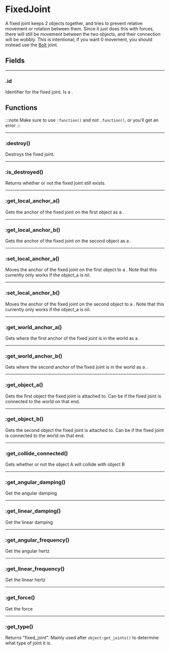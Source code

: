 # FixedJoint

A fixed joint keeps 2 objects together, and tries to prevent relative movement or rotation between them. Since it just does this with forces, there will still be movement between the two objects, and their connection will be wobbly. This is intentional; if you want 0 movement, you should instead use the [Bolt](/api/joints/Bolt) joint.

## Fields

---

### .id

Identifier for the fixed joint. Is a <Type name="number" />.

## Functions

:::note
Make sure to use `:function()` and not `.function()`, or you'll get an error
:::

---

### \:destroy()

Destroys the fixed joint.

---

### \:is_destroyed()

Returns whether or not the fixed joint still exists.

---

### \:get_local_anchor_a()

Gets the anchor of the fixed joint on the first object as a <Type name="vec2" />.

---

### \:get_local_anchor_b()

Gets the anchor of the fixed joint on the second object as a <Type name="vec2" />.

---

### \:set_local_anchor_a()

Moves the anchor of the fixed joint on the first object to a <Type name="vec2" />. Note that this currently only works if the object_a is nil.

---

### \:set_local_anchor_b()

Moves the anchor of the fixed joint on the second object to a <Type name="vec2" />. Note that this currently only works if the object_a is nil.

---

### \:get_world_anchor_a()

Gets where the first anchor of the fixed joint is in the world as a <Type name="vec2" />.

---

### \:get_world_anchor_b()

Gets where the second anchor of the fixed joint is in the world as a <Type name="vec2" />.

---

### \:get_object_a()

Gets the first object the fixed joint is attached to. Can be <Type name="nil" /> if the fixed joint is connected to the world on that end.

---

### \:get_object_b()

Gets the second object the fixed joint is attached to. Can be <Type name="nil" /> if the fixed joint is connected to the world on that end.

---

### \:get_collide_connected()

Gets whether or not the object A will collide with object B

---

### \:get_angular_damping()

Get the angular damping

---

### \:get_linear_damping()

Get the linear damping

---

### \:get_angular_frequency()

Get the angular hertz

---

### \:get_linear_frequency()

Get the linear hertz

---

### \:get_force()

Get the force

---

### \:get_type()

Returns "fixed_joint". Mainly used after `object:get_joints()` to determine what type of joint it is.

